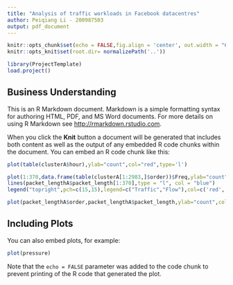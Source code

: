 ```yaml
---
title: "Analysis of traffic workloads in Facebook datacentres"
author: Peiqiang Li - 200987503
output: pdf_document
---
```


```r
knitr::opts_chunk$set(echo = FALSE,fig.align = 'center', out.width = "60%")
knitr::opts_knit$set(root.dir= normalizePath('..'))
```

```r
library(ProjectTemplate)
load.project()
```

## Business Understanding

This is an R Markdown document. Markdown is a simple formatting syntax for authoring HTML, PDF, and MS Word documents. For more details on using R Markdown see <http://rmarkdown.rstudio.com>.

When you click the **Knit** button a document will be generated that includes both content as well as the output of any embedded R code chunks within the document. You can embed an R code chunk like this:

```r
plot(table(clusterA$hour),ylab="count",col="red",type='l')
```

```r
plot(1:370,data.frame(table(clusterA[1:2983,]$order))$Freq,ylab="count",col="red",type='l')
lines(packet_lengthA$packet_length[1:370],type = "l", col = "blue")
legend("topright",pch=c(15,15),legend=c("Traffic","Flow"),col=c('red','blue'),bty="n")
```

```r
plot(packet_lengthA$order,packet_lengthA$packet_length,ylab="count",col="blue",type='l')
```

## Including Plots

You can also embed plots, for example:

```r
plot(pressure)
```

Note that the `echo = FALSE` parameter was added to the code chunk to prevent printing of the R code that generated the plot.
